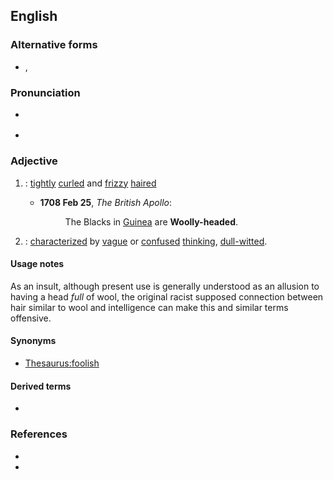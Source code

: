 ==English==
===Alternative forms===
* {{l|en|wooly-headed}}, {{l|en|wool-headed}}

===Pronunciation===
* {{a|GA}} {{IPA|en|/ˌwʊliˈhɛdəd/|/ˈwʊliˌhɛdəd/}}
* {{a|RP}} {{IPA|en|/ˌwʊlɪˈhɛdᵻd/}}

===Adjective===
{{en-adj|head=[[woolly]]-[[headed]]}}

# {{synonym of|en|nappy}}: [[tightly]] [[curl]]ed and [[frizzy]] [[haired]]
#* '''1708 Feb 25''', ''The British Apollo'':
#*: The Blacks in [[Guinea]] are '''Woolly-headed'''.
# {{lb|en|possibly|_|racist|_|&|_|offensive}} {{synonym of|en|fuzzy-headed}}: [[characterized]] by [[vague]] or [[confused]] [[thinking]], [[dull-witted]].

====Usage notes====
As an insult, although present use is generally understood as an allusion to having a head ''full'' of wool, the original racist supposed connection between hair similar to wool and intelligence can make this and similar terms offensive.

====Synonyms====
* {{sense|vague or confused thinking}} [[Thesaurus:foolish]]

====Derived terms====
* {{l|en|woolly-headedness}}

===References===
* {{R:OED Online|woolly-headed|adj|230150|2021}}
* {{R:Merriam-Webster Online}}